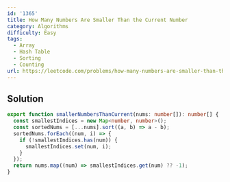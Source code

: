 ```yaml
---
id: '1365'
title: How Many Numbers Are Smaller Than the Current Number
category: Algorithms
difficulty: Easy
tags:
  - Array
  - Hash Table
  - Sorting
  - Counting
url: https://leetcode.com/problems/how-many-numbers-are-smaller-than-the-current-number
---
```


## Solution

```typescript filename="solution.ts" copy
export function smallerNumbersThanCurrent(nums: number[]): number[] {
  const smallestIndices = new Map<number, number>();
  const sortedNums = [...nums].sort((a, b) => a - b);
  sortedNums.forEach((num, i) => {
    if (!smallestIndices.has(num)) {
      smallestIndices.set(num, i);
    }
  });
  return nums.map((num) => smallestIndices.get(num) ?? -1);
}
```
